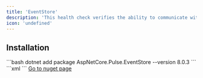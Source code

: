 ```yaml
---
title: 'EventStore'
description: 'This health check verifies the ability to communicate with EventStore'
icon: 'undefined'
---
```


## Installation

<Tabs>
  <Tab title=".NET CLI">
    ```bash
    dotnet add package AspNetCore.Pulse.EventStore --version 8.0.3
    ```
  </Tab>
  <Tab title="Package Reference">
    ```xml
    <PackageReference Include="AspNetCore.Pulse.EventStore" Version="8.0.3" />
    ```
  </Tab>
  <Tab title="Nuget">
    <a href="https://www.nuget.org/packages/AspNetCore.Pulse.EventStore/" target="_blank">Go to nuget page</a>
  </Tab>
</Tabs>



